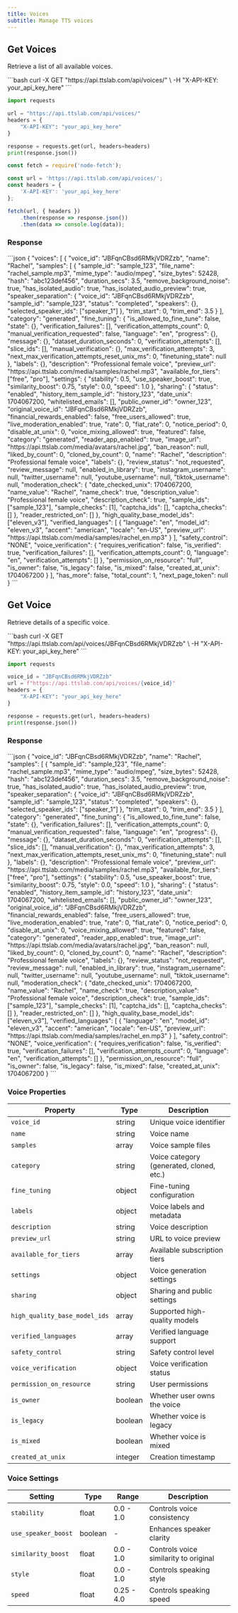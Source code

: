 ```yaml
---
title: Voices
subtitle: Manage TTS voices
---
```


## Get Voices

Retrieve a list of all available voices.

<RequestExample>
```bash
curl -X GET "https://api.ttslab.com/api/voices/" \
  -H "X-API-KEY: your_api_key_here"
```

```python
import requests

url = "https://api.ttslab.com/api/voices/"
headers = {
    "X-API-KEY": "your_api_key_here"
}

response = requests.get(url, headers=headers)
print(response.json())
```

```javascript
const fetch = require('node-fetch');

const url = 'https://api.ttslab.com/api/voices/';
const headers = {
    'X-API-KEY': 'your_api_key_here'
};

fetch(url, { headers })
    .then(response => response.json())
    .then(data => console.log(data));
```
</RequestExample>

### Response

<ResponseExample>
```json
{
  "voices": [
    {
      "voice_id": "JBFqnCBsd6RMkjVDRZzb",
      "name": "Rachel",
      "samples": [
        {
          "sample_id": "sample_123",
          "file_name": "rachel_sample.mp3",
          "mime_type": "audio/mpeg",
          "size_bytes": 52428,
          "hash": "abc123def456",
          "duration_secs": 3.5,
          "remove_background_noise": true,
          "has_isolated_audio": true,
          "has_isolated_audio_preview": true,
          "speaker_separation": {
            "voice_id": "JBFqnCBsd6RMkjVDRZzb",
            "sample_id": "sample_123",
            "status": "completed",
            "speakers": {},
            "selected_speaker_ids": ["speaker_1"]
          },
          "trim_start": 0,
          "trim_end": 3.5
        }
      ],
      "category": "generated",
      "fine_tuning": {
        "is_allowed_to_fine_tune": false,
        "state": {},
        "verification_failures": [],
        "verification_attempts_count": 0,
        "manual_verification_requested": false,
        "language": "en",
        "progress": {},
        "message": {},
        "dataset_duration_seconds": 0,
        "verification_attempts": [],
        "slice_ids": [],
        "manual_verification": {},
        "max_verification_attempts": 3,
        "next_max_verification_attempts_reset_unix_ms": 0,
        "finetuning_state": null
      },
      "labels": {},
      "description": "Professional female voice",
      "preview_url": "https://api.ttslab.com/media/samples/rachel.mp3",
      "available_for_tiers": ["free", "pro"],
      "settings": {
        "stability": 0.5,
        "use_speaker_boost": true,
        "similarity_boost": 0.75,
        "style": 0.0,
        "speed": 1.0
      },
      "sharing": {
        "status": "enabled",
        "history_item_sample_id": "history_123",
        "date_unix": 1704067200,
        "whitelisted_emails": [],
        "public_owner_id": "owner_123",
        "original_voice_id": "JBFqnCBsd6RMkjVDRZzb",
        "financial_rewards_enabled": false,
        "free_users_allowed": true,
        "live_moderation_enabled": true,
        "rate": 0,
        "fiat_rate": 0,
        "notice_period": 0,
        "disable_at_unix": 0,
        "voice_mixing_allowed": true,
        "featured": false,
        "category": "generated",
        "reader_app_enabled": true,
        "image_url": "https://api.ttslab.com/media/avatars/rachel.jpg",
        "ban_reason": null,
        "liked_by_count": 0,
        "cloned_by_count": 0,
        "name": "Rachel",
        "description": "Professional female voice",
        "labels": {},
        "review_status": "not_requested",
        "review_message": null,
        "enabled_in_library": true,
        "instagram_username": null,
        "twitter_username": null,
        "youtube_username": null,
        "tiktok_username": null,
        "moderation_check": {
          "date_checked_unix": 1704067200,
          "name_value": "Rachel",
          "name_check": true,
          "description_value": "Professional female voice",
          "description_check": true,
          "sample_ids": ["sample_123"],
          "sample_checks": [1],
          "captcha_ids": [],
          "captcha_checks": []
        },
        "reader_restricted_on": []
      },
      "high_quality_base_model_ids": ["eleven_v3"],
      "verified_languages": [
        {
          "language": "en",
          "model_id": "eleven_v3",
          "accent": "american",
          "locale": "en-US",
          "preview_url": "https://api.ttslab.com/media/samples/rachel_en.mp3"
        }
      ],
      "safety_control": "NONE",
      "voice_verification": {
        "requires_verification": false,
        "is_verified": true,
        "verification_failures": [],
        "verification_attempts_count": 0,
        "language": "en",
        "verification_attempts": []
      },
      "permission_on_resource": "full",
      "is_owner": false,
      "is_legacy": false,
      "is_mixed": false,
      "created_at_unix": 1704067200
    }
  ],
  "has_more": false,
  "total_count": 1,
  "next_page_token": null
}
```
</ResponseExample>

## Get Voice

Retrieve details of a specific voice.

<RequestExample>
```bash
curl -X GET "https://api.ttslab.com/api/voices/JBFqnCBsd6RMkjVDRZzb" \
  -H "X-API-KEY: your_api_key_here"
```

```python
import requests

voice_id = "JBFqnCBsd6RMkjVDRZzb"
url = f"https://api.ttslab.com/api/voices/{voice_id}"
headers = {
    "X-API-KEY": "your_api_key_here"
}

response = requests.get(url, headers=headers)
print(response.json())
```
</RequestExample>

### Response

<ResponseExample>
```json
{
  "voice_id": "JBFqnCBsd6RMkjVDRZzb",
  "name": "Rachel",
  "samples": [
    {
      "sample_id": "sample_123",
      "file_name": "rachel_sample.mp3",
      "mime_type": "audio/mpeg",
      "size_bytes": 52428,
      "hash": "abc123def456",
      "duration_secs": 3.5,
      "remove_background_noise": true,
      "has_isolated_audio": true,
      "has_isolated_audio_preview": true,
      "speaker_separation": {
        "voice_id": "JBFqnCBsd6RMkjVDRZzb",
        "sample_id": "sample_123",
        "status": "completed",
        "speakers": {},
        "selected_speaker_ids": ["speaker_1"]
      },
      "trim_start": 0,
      "trim_end": 3.5
    }
  ],
  "category": "generated",
  "fine_tuning": {
    "is_allowed_to_fine_tune": false,
    "state": {},
    "verification_failures": [],
    "verification_attempts_count": 0,
    "manual_verification_requested": false,
    "language": "en",
    "progress": {},
    "message": {},
    "dataset_duration_seconds": 0,
    "verification_attempts": [],
    "slice_ids": [],
    "manual_verification": {},
    "max_verification_attempts": 3,
    "next_max_verification_attempts_reset_unix_ms": 0,
    "finetuning_state": null
  },
  "labels": {},
  "description": "Professional female voice",
  "preview_url": "https://api.ttslab.com/media/samples/rachel.mp3",
  "available_for_tiers": ["free", "pro"],
  "settings": {
    "stability": 0.5,
    "use_speaker_boost": true,
    "similarity_boost": 0.75,
    "style": 0.0,
    "speed": 1.0
  },
  "sharing": {
    "status": "enabled",
    "history_item_sample_id": "history_123",
    "date_unix": 1704067200,
    "whitelisted_emails": [],
    "public_owner_id": "owner_123",
    "original_voice_id": "JBFqnCBsd6RMkjVDRZzb",
    "financial_rewards_enabled": false,
    "free_users_allowed": true,
    "live_moderation_enabled": true,
    "rate": 0,
    "fiat_rate": 0,
    "notice_period": 0,
    "disable_at_unix": 0,
    "voice_mixing_allowed": true,
    "featured": false,
    "category": "generated",
    "reader_app_enabled": true,
    "image_url": "https://api.ttslab.com/media/avatars/rachel.jpg",
    "ban_reason": null,
    "liked_by_count": 0,
    "cloned_by_count": 0,
    "name": "Rachel",
    "description": "Professional female voice",
    "labels": {},
    "review_status": "not_requested",
    "review_message": null,
    "enabled_in_library": true,
    "instagram_username": null,
    "twitter_username": null,
    "youtube_username": null,
    "tiktok_username": null,
    "moderation_check": {
      "date_checked_unix": 1704067200,
      "name_value": "Rachel",
      "name_check": true,
      "description_value": "Professional female voice",
      "description_check": true,
      "sample_ids": ["sample_123"],
      "sample_checks": [1],
      "captcha_ids": [],
      "captcha_checks": []
    },
    "reader_restricted_on": []
  },
  "high_quality_base_model_ids": ["eleven_v3"],
  "verified_languages": [
    {
      "language": "en",
      "model_id": "eleven_v3",
      "accent": "american",
      "locale": "en-US",
      "preview_url": "https://api.ttslab.com/media/samples/rachel_en.mp3"
    }
  ],
  "safety_control": "NONE",
  "voice_verification": {
    "requires_verification": false,
    "is_verified": true,
    "verification_failures": [],
    "verification_attempts_count": 0,
    "language": "en",
    "verification_attempts": []
  },
  "permission_on_resource": "full",
  "is_owner": false,
  "is_legacy": false,
  "is_mixed": false,
  "created_at_unix": 1704067200
}
```
</ResponseExample>

### Voice Properties

| Property | Type | Description |
|----------|------|-------------|
| `voice_id` | string | Unique voice identifier |
| `name` | string | Voice name |
| `samples` | array | Voice sample files |
| `category` | string | Voice category (generated, cloned, etc.) |
| `fine_tuning` | object | Fine-tuning configuration |
| `labels` | object | Voice labels and metadata |
| `description` | string | Voice description |
| `preview_url` | string | URL to voice preview |
| `available_for_tiers` | array | Available subscription tiers |
| `settings` | object | Voice generation settings |
| `sharing` | object | Sharing and public settings |
| `high_quality_base_model_ids` | array | Supported high-quality models |
| `verified_languages` | array | Verified language support |
| `safety_control` | string | Safety control level |
| `voice_verification` | object | Voice verification status |
| `permission_on_resource` | string | User permissions |
| `is_owner` | boolean | Whether user owns the voice |
| `is_legacy` | boolean | Whether voice is legacy |
| `is_mixed` | boolean | Whether voice is mixed |
| `created_at_unix` | integer | Creation timestamp |

### Voice Settings

| Setting | Type | Range | Description |
|---------|------|-------|-------------|
| `stability` | float | 0.0 - 1.0 | Controls voice consistency |
| `use_speaker_boost` | boolean | - | Enhances speaker clarity |
| `similarity_boost` | float | 0.0 - 1.0 | Controls voice similarity to original |
| `style` | float | 0.0 - 1.0 | Controls speaking style |
| `speed` | float | 0.25 - 4.0 | Controls speaking speed |
